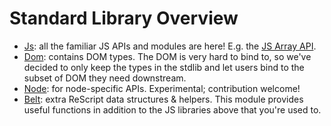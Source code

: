 # Standard Library Overview

- [Js](/apis/javascript/latest/js): all the familiar JS APIs and modules are here! E.g. the [JS Array API](/apis/javascript/latest/js/array).
- [Dom](https://bucklescript.github.io/bucklescript/api/Dom.html): contains DOM types. The DOM is very hard to bind to, so we've decided to only keep the types in the stdlib and let users bind to the subset of DOM they need downstream.
- [Node](https://bucklescript.github.io/bucklescript/api/Node.html): for node-specific APIs. Experimental; contribution welcome!
- [Belt](/apis/javascript/latest/belt): extra ReScript data structures & helpers. This module provides useful functions in addition to the JS libraries above that you're used to.
